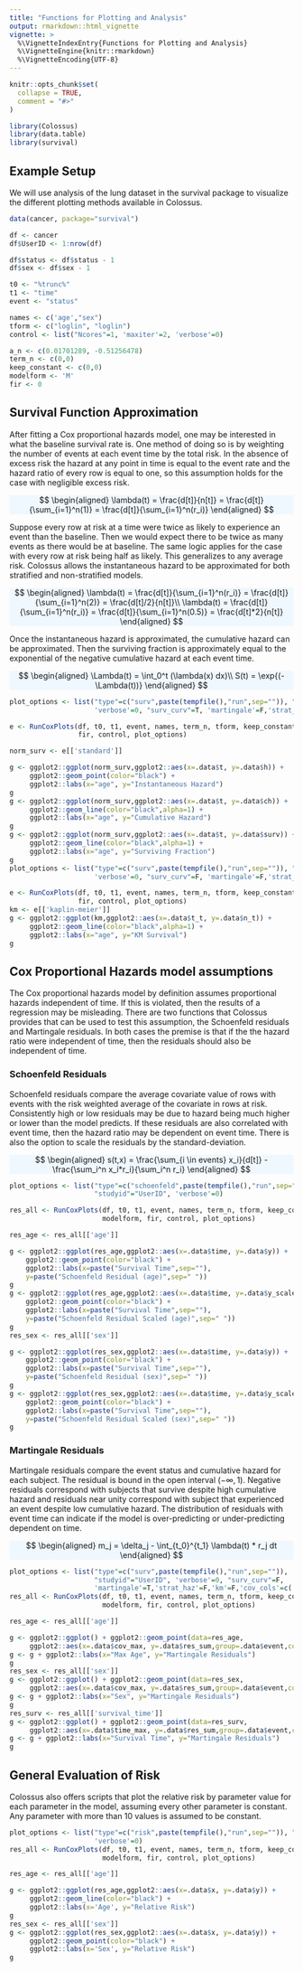 ```yaml
---
title: "Functions for Plotting and Analysis"
output: rmarkdown::html_vignette
vignette: >
  %\VignetteIndexEntry{Functions for Plotting and Analysis}
  %\VignetteEngine{knitr::rmarkdown}
  %\VignetteEncoding{UTF-8}
---
```


```r
knitr::opts_chunk$set(
  collapse = TRUE,
  comment = "#>"
)
```

```r
library(Colossus)
library(data.table)
library(survival)
```

## Example Setup

We will use analysis of the lung dataset in the survival package to visualize the different plotting methods available in Colossus.

```r
data(cancer, package="survival")

df <- cancer
df$UserID <- 1:nrow(df)

df$status <- df$status - 1
df$sex <- df$sex - 1

t0 <- "%trunc%"
t1 <- "time"
event <- "status"

names <- c('age',"sex")
tform <- c("loglin", "loglin")
control <- list("Ncores"=1, 'maxiter'=2, 'verbose'=0)

a_n <- c(0.01701289, -0.51256478)
term_n <- c(0,0)
keep_constant <- c(0,0)
modelform <- 'M'
fir <- 0
```

## Survival Function Approximation

After fitting a Cox proportional hazards model, one may be interested in what the baseline survival rate is. One method of doing so is by weighting the number of events at each event time by the total risk. In the absence of excess risk the hazard at any point in time is equal to the event rate and the hazard ratio of every row is equal to one, so this assumption holds for the case with negligible excess risk.

<p class="text-center" style="background-color: aliceblue">
$$
\begin{aligned}
    \lambda(t) = \frac{d[t]}{n[t]} = \frac{d[t]}{\sum_{i=1}^n(1)} = \frac{d[t]}{\sum_{i=1}^n(r_i)}
\end{aligned}
$$
</p>

Suppose every row at risk at a time were twice as likely to experience an event than the baseline. Then we would expect there to be twice as many events as there would be at baseline. The same logic applies for the case with every row at risk being half as likely. This generalizes to any average risk. Colossus allows the instantaneous hazard to be approximated for both stratified and non-stratified models. 

<p class="text-center" style="background-color: aliceblue">
$$
\begin{aligned}
     \lambda(t) = \frac{d[t]}{\sum_{i=1}^n(r_i)} = \frac{d[t]}{\sum_{i=1}^n(2)} = \frac{d[t]/2}{n[t]}\\
     \lambda(t) = \frac{d[t]}{\sum_{i=1}^n(r_i)} = \frac{d[t]}{\sum_{i=1}^n(0.5)} = \frac{d[t]*2}{n[t]}
\end{aligned}
$$
</p>

Once the instantaneous hazard is approximated, the cumulative hazard can be approximated. Then the surviving fraction is approximately equal to the exponential of the negative cumulative hazard at each event time.

<p class="text-center" style="background-color: aliceblue">
$$
\begin{aligned}
    \Lambda(t) = \int_0^t (\lambda(x) dx)\\
    S(t) = \exp{(-\Lambda(t))}
\end{aligned}
$$
</p>

```r

plot_options <- list("type"=c("surv",paste(tempfile(),"run",sep="")), "studyid"="UserID", 
                     'verbose'=0, "surv_curv"=T, 'martingale'=F,'strat_haz'=F,'km'=F)

e <- RunCoxPlots(df, t0, t1, event, names, term_n, tform, keep_constant, a_n, modelform,
                 fir, control, plot_options)

norm_surv <- e[['standard']]

g <- ggplot2::ggplot(norm_surv,ggplot2::aes(x=.data$t, y=.data$h)) + 
     ggplot2::geom_point(color="black") +
     ggplot2::labs(x="age", y="Instantaneous Hazard")
g
g <- ggplot2::ggplot(norm_surv,ggplot2::aes(x=.data$t, y=.data$ch)) + 
     ggplot2::geom_line(color="black",alpha=1) + 
     ggplot2::labs(x="age", y="Cumulative Hazard")
g
g <- ggplot2::ggplot(norm_surv,ggplot2::aes(x=.data$t, y=.data$surv)) + 
     ggplot2::geom_line(color="black",alpha=1) + 
     ggplot2::labs(x="age", y="Surviving Fraction")
g
plot_options <- list("type"=c("surv",paste(tempfile(),"run",sep="")), "studyid"="UserID",
                     'verbose'=0, "surv_curv"=F, 'martingale'=F,'strat_haz'=F,'km'=T)

e <- RunCoxPlots(df, t0, t1, event, names, term_n, tform, keep_constant, a_n, modelform,
                 fir, control, plot_options)
km <- e[['kaplin-meier']]
g <- ggplot2::ggplot(km,ggplot2::aes(x=.data$t_t, y=.data$n_t)) + 
     ggplot2::geom_line(color="black",alpha=1) +
     ggplot2::labs(x="age", y="KM Survival")
g
```

## Cox Proportional Hazards model assumptions

The Cox proportional hazards model by definition assumes proportional hazards independent of time. If this is violated, then the results of a regression may be misleading. There are two functions that Colossus provides that can be used to test this assumption, the Schoenfeld residuals and Martingale residuals. In both cases the premise is that if the the hazard ratio were independent of time, then the residuals should also be independent of time.

### Schoenfeld Residuals

Schoenfeld residuals compare the average covariate value of rows with events with the risk weighted average of the covariate in rows at risk. Consistently high or low residuals may be due to hazard being much higher or lower than the model predicts. If these residuals are also correlated with event time, then the hazard ratio may be dependent on event time. There is also the option to scale the residuals by the standard-deviation.

<p class="text-center" style="background-color: aliceblue">
$$
\begin{aligned}
    s(t,x) = \frac{\sum_{i \in events} x_i}{d[t]} - \frac{\sum_i^n x_i*r_i}{\sum_i^n r_i}
\end{aligned}
$$
</p>

```r
plot_options <- list("type"=c("schoenfeld",paste(tempfile(),"run",sep="")),
                     "studyid"="UserID", 'verbose'=0)

res_all <- RunCoxPlots(df, t0, t1, event, names, term_n, tform, keep_constant, a_n,
                       modelform, fir, control, plot_options)

res_age <- res_all[['age']]

g <- ggplot2::ggplot(res_age,ggplot2::aes(x=.data$time, y=.data$y)) +
    ggplot2::geom_point(color="black") +
    ggplot2::labs(x=paste("Survival Time",sep=""),
    y=paste("Schoenfeld Residual (age)",sep=" "))
g
g <- ggplot2::ggplot(res_age,ggplot2::aes(x=.data$time, y=.data$y_scale)) +
    ggplot2::geom_point(color="black") +
    ggplot2::labs(x=paste("Survival Time",sep=""),
    y=paste("Schoenfeld Residual Scaled (age)",sep=" "))
g
res_sex <- res_all[['sex']]

g <- ggplot2::ggplot(res_sex,ggplot2::aes(x=.data$time, y=.data$y)) +
    ggplot2::geom_point(color="black") +
    ggplot2::labs(x=paste("Survival Time",sep=""),
    y=paste("Schoenfeld Residual (sex)",sep=" "))
g
g <- ggplot2::ggplot(res_sex,ggplot2::aes(x=.data$time, y=.data$y_scale)) +
    ggplot2::geom_point(color="black") +
    ggplot2::labs(x=paste("Survival Time",sep=""),
    y=paste("Schoenfeld Residual Scaled (sex)",sep=" "))
g
```

### Martingale Residuals

Martingale residuals compare the event status and cumulative hazard for each subject. The residual is bound in the open interval $(-\infty, 1)$. Negative residuals correspond with subjects that survive despite high cumulative hazard and residuals near unity correspond with subject that experienced an event despite low cumulative hazard. The distribution of residuals with event time can indicate if the model is over-predicting or under-predicting dependent on time.

<p class="text-center" style="background-color: aliceblue">
$$
\begin{aligned}
    m_j = \delta_j - \int_{t_0}^{t_1} \lambda(t) * r_j dt
\end{aligned}
$$
</p>

```r
plot_options <- list("type"=c("surv",paste(tempfile(),"run",sep="")),
                     "studyid"="UserID", 'verbose'=0, "surv_curv"=F,
                     'martingale'=T,'strat_haz'=F,'km'=F,'cov_cols'=c('age','sex'))
res_all <- RunCoxPlots(df, t0, t1, event, names, term_n, tform, keep_constant, a_n,
                       modelform, fir, control, plot_options)

res_age <- res_all[['age']]

g <- ggplot2::ggplot() + ggplot2::geom_point(data=res_age,
     ggplot2::aes(x=.data$cov_max, y=.data$res_sum,group=.data$event,color=.data$event))
g <- g + ggplot2::labs(x="Max Age", y="Martingale Residuals")
g
res_sex <- res_all[['sex']]
g <- ggplot2::ggplot() + ggplot2::geom_point(data=res_sex,
     ggplot2::aes(x=.data$cov_max, y=.data$res_sum,group=.data$event,color=.data$event))
g <- g + ggplot2::labs(x="Sex", y="Martingale Residuals")
g
res_surv <- res_all[['survival_time']]
g <- ggplot2::ggplot() + ggplot2::geom_point(data=res_surv,
     ggplot2::aes(x=.data$time_max, y=.data$res_sum,group=.data$event,color=.data$event))
g <- g + ggplot2::labs(x="Survival Time", y="Martingale Residuals")
g
```

## General Evaluation of Risk

Colossus also offers scripts that plot the relative risk by parameter value for each parameter in the model, assuming every other parameter is constant. Any parameter with more than 10 values is assumed to be constant.

```r
plot_options <- list("type"=c("risk",paste(tempfile(),"run",sep="")), "studyid"="UserID",
                     'verbose'=0)
res_all <- RunCoxPlots(df, t0, t1, event, names, term_n, tform, keep_constant, a_n,
                       modelform, fir, control, plot_options)

res_age <- res_all[['age']]

g <- ggplot2::ggplot(res_age,ggplot2::aes(x=.data$x, y=.data$y)) +
     ggplot2::geom_line(color="black") +
     ggplot2::labs(x='Age', y="Relative Risk")
g
res_sex <- res_all[['sex']]
g <- ggplot2::ggplot(res_sex,ggplot2::aes(x=.data$x, y=.data$y)) +
     ggplot2::geom_point(color="black") +
     ggplot2::labs(x='Sex', y="Relative Risk")
g
```


